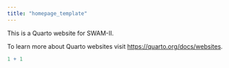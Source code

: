```yaml
---
title: "homepage_template"
---
```


This is a Quarto website for SWAM-II.

To learn more about Quarto websites visit <https://quarto.org/docs/websites>.

```r
1 + 1
```
